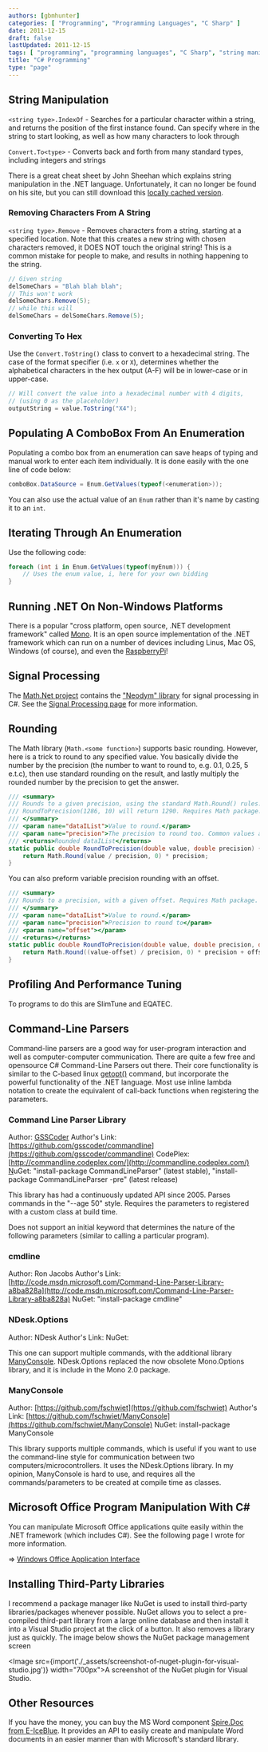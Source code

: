 ```yaml
---
authors: [gbmhunter]
categories: [ "Programming", "Programming Languages", "C Sharp" ]
date: 2011-12-15
draft: false
lastUpdated: 2011-12-15
tags: [ "programming", "programming languages", "C Sharp", "string manipulation", "ComboBox", "GUI", ".NET", "dot net" ]
title: "C# Programming"
type: "page"
---
```



## String Manipulation

`<string type>.IndexOf` - Searches for a particular character within a string, and returns the position of the first instance found. Can specify where in the string to start looking, as well as how many characters to look through

`Convert.To<type>` - Converts back and forth from many standard types, including integers and strings

There is a great cheat sheet by John Sheehan which explains string manipulation in the .NET language. Unfortunately, it can no longer be found on his site, but you can still download this [locally cached version](/misc/c-sharp/john-sheehan-msnet-formatting-strings-cheat-sheet.pdf).

### Removing Characters From A String

`<string type>.Remove` - Removes characters from a string, starting at a specified location. Note that this creates a new string with chosen characters removed, it DOES NOT touch the original string! This is a common mistake for people to make, and results in nothing happening to the string.

```c#    
// Given string 
delSomeChars = "Blah blah blah";
// This won't work
delSomeChars.Remove(5);
// while this will
delSomeChars = delSomeChars.Remove(5);
```

### Converting To Hex

Use the `Convert.ToString()` class to convert to a hexadecimal string. The case of the format specifier (i.e. `x` or `X`), determines whether the alphabetical characters in the hex output (A-F) will be in lower-case or in upper-case.

```c#    
// Will convert the value into a hexadecimal number with 4 digits,
// (using 0 as the placeholder)
outputString = value.ToString("X4");
```

## Populating A ComboBox From An Enumeration

Populating a combo box from an enumeration can save heaps of typing and manual work to enter each item individually. It is done easily with the one line of code below:

```c#    
comboBox.DataSource = Enum.GetValues(typeof(<enumeration>));
```

You can also use the actual value of an `Enum` rather than it's name by casting it to an `int`.

## Iterating Through An Enumeration

Use the following code:

```c#    
foreach (int i in Enum.GetValues(typeof(myEnum))) {
    // Uses the enum value, i, here for your own bidding
}
```

## Running .NET On Non-Windows Platforms

There is a popular "cross platform, open source, .NET development framework" called [Mono](http://www.mono-project.com/). It is an open source implementation of the .NET framework which can run on a number of devices including Linus, Mac OS, Windows (of course), and even the [RaspberryPi](http://www.amazedsaint.com/2013/04/hack-raspberry-pi-how-to-build.html)!

## Signal Processing

The [Math.Net project](http://www.mathdotnet.com/) contains the ["Neodym" library](http://neodym.mathdotnet.com/) for signal processing in C#. See the [Signal Processing page](/programming/signal-processing/) for more information.

## Rounding

The Math library (`Math.<some function>`) supports basic rounding. However, here is a trick to round to any specified value. You basically divide the number by the precision (the number to want to round to, e.g. 0.1, 0.25, 5 e.t.c), then use standard rounding on the result, and lastly multiply the rounded number by the precision to get the answer.

```c#    
/// <summary>
/// Rounds to a given precision, using the standard Math.Round() rules. E.g. RoundToPrecision(10.34, 0.1) will return 10.3.
/// RoundToPrecision(1286, 10) will return 1290. Requires Math package.
/// </summary>
/// <param name="dataIList">Value to round.</param>
/// <param name="precision">The precision to round too. Common values are 0.1 or 0.01.</param>
/// <returns>Rounded dataIList</returns>
static public double RoundToPrecision(double value, double precision) {
    return Math.Round(value / precision, 0) * precision;
}
```

You can also preform variable precision rounding with an offset.

```c#    
/// <summary>
/// Rounds to a precision, with a given offset. Requires Math package. 
/// </summary>
/// <param name="dataIList">Value to round.</param>
/// <param name="precision">Precision to round to</param>
/// <param name="offset"></param>
/// <returns></returns>
static public double RoundToPrecision(double value, double precision, double offset) {
    return Math.Round((value-offset) / precision, 0) * precision + offset;
}
```

## Profiling And Performance Tuning

To programs to do this are SlimTune and EQATEC.

## Command-Line Parsers

Command-line parsers are a good way for user-program interaction and well as computer-computer communication. There are quite a few free and opensource C# Command-Line Parsers out there. Their core functionality is similar to the C-based linux [getopt()](http://www.gnu.org/software/libc/manual/html_node/Getopt.html) command, but incorporate the powerful functionality of the .NET language. Most use inline lambda notation to create the equivalent of call-back functions when registering the parameters.

### Command Line Parser Library

Author: [GSSCoder](https://github.com/gsscoder)
Author's Link: [https://github.com/gsscoder/commandline](https://github.com/gsscoder/commandline)
CodePlex: [http://commandline.codeplex.com/](http://commandline.codeplex.com/)
[N](https://github.com/gsscoder/commandline)uGet: "install-package CommandLineParser" (latest stable), "install-package CommandLineParser -pre" (latest release)

This library has had a continuously updated API since 2005. Parses commands in the "--age 50" style. Requires the parameters to registered with a custom class at build time.

Does not support an initial keyword that determines the nature of the following parameters (similar to calling a particular program).

### cmdline

Author: Ron Jacobs
Author's Link: [http://code.msdn.microsoft.com/Command-Line-Parser-Library-a8ba828a](http://code.msdn.microsoft.com/Command-Line-Parser-Library-a8ba828a)
NuGet: "install-package cmdline"

### NDesk.Options

Author: NDesk
Author's Link:
NuGet: 

This one can support multiple commands, with the additional library [ManyConsole](https://github.com/fschwiet/ManyConsole). NDesk.Options replaced the now obsolete Mono.Options library, and it is include in the Mono 2.0 package.

### ManyConsole

Author: [https://github.com/fschwiet](https://github.com/fschwiet)
Author's Link: [https://github.com/fschwiet/ManyConsole](https://github.com/fschwiet/ManyConsole)
NuGet: install-package ManyConsole

This library supports multiple commands, which is useful if you want to use the command-line style for communication between two computers/microcontrollers. It uses the NDesk.Options library. In my opinion, ManyConsole is hard to use, and requires all the commands/parameters to be created at compile time as classes.

## Microsoft Office Program Manipulation With C#

You can manipulate Microsoft Office applications quite easily within the .NET framework (which includes C#). See the following page I wrote for more information.

=> [Windows Office Application Interface](/programming/languages/c-sharp/windows-office-application-interface/)

## Installing Third-Party Libraries

I recommend a package manager like NuGet is used to install third-party libraries/packages whenever possible. NuGet allows you to select a pre-compiled third-part library from a large online database and then install it into a Visual Studio project at the click of a button. It also removes a library just as quickly. The image below shows the NuGet package management screen

<Image src={import('./_assets/screenshot-of-nuget-plugin-for-visual-studio.jpg')} width="700px">A screenshot of the NuGet plugin for Visual Studio.</Image>

## Other Resources

If you have the money, you can buy the MS Word component [Spire.Doc from E-IceBlue](http://www.e-iceblue.com/Introduce/word-for-net-introduce.html). It provides an API to easily create and manipulate Word documents in an easier manner than with Microsoft's standard library.
